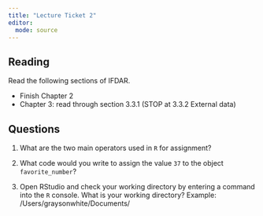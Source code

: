 ```yaml
---
title: "Lecture Ticket 2"
editor: 
  mode: source
---
```


## Reading

Read the following sections of IFDAR.

-   Finish Chapter 2
-   Chapter 3: read through section 3.3.1 (STOP at 3.3.2 External data)


## Questions

1. What are the two main operators used in `R` for assignment?

2. What code would you write to assign the value `37` to the object `favorite_number`?

3. Open RStudio and check your working directory by entering a command into the `R` console. What is your working directory? Example: /Users/graysonwhite/Documents/

